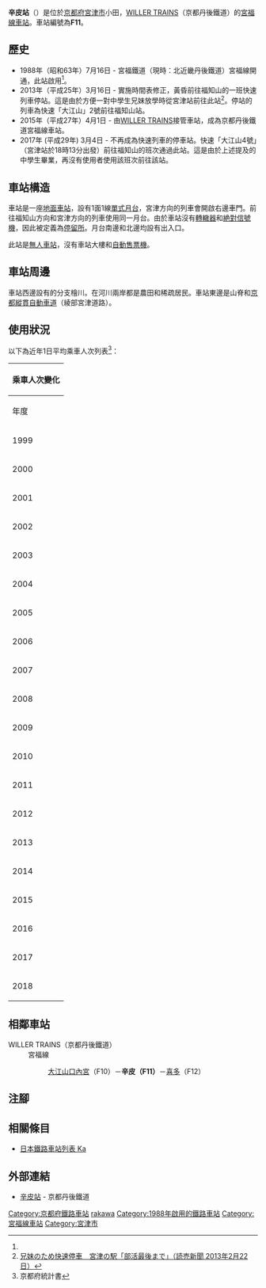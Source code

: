 {{NoteTA
|T=zh-hans:辛皮站;zh-hk:辛皮站;zh-tw:辛皮車站;
|1=zh-hans:辛皮站;zh-hk:辛皮站;zh-tw:辛皮車站;
}}
{{Infobox station
|公司色 = #ea4f6f
|站名 = 辛皮
|圖片 = Kitakinki Tango Railway Karakawaeki.jpg
|圖片說明 = 月台（望向南方）
|日文原名 = 辛皮
|平假名 = からかわ
|羅馬拼音 = Karakawa
|副站名 = 
|電報略號 = 
|所在地 = {{JPN}}[[京都府|京都府]][[宮津市|宮津市]]小田
|座標 = {{coord|35|27|45.40|N|135|10|23.38|E|type:railwaystation_region:JP-24|display=inline,title}}
|車站構造 = [[地面車站|地面車站]]
|月台配置 = 1面1線
|啟用年月日 = 1988年（[[昭和|昭和]]63年）7月16日<ref name="sone14">{{Cite book|author={{Translink|ja|曽根悟|曾根悟}}（監修）|title=週刊 歴史でめぐる鉄道全路線 公営鉄道・私鉄|editor=朝日新聞出版分冊百科編集部（編集）|publisher={{Translink|ja|朝日新聞出版}}|series=週刊朝日百科|volume=14号 神戸電鉄・能勢電鉄・北条鉄道・北近畿タンゴ鉄道|date=2011-06-19|page=28|language=ja}}</ref> 
|廢站年月日 = 
|乘客人數 = 3
|上下車人次 = 
|統計年度 = 2018
|轉車 = 
|全寬備註 = [[無人車站|無人車站]]
|adjacent = {{Adjacent stations|system=京都丹後鐵道|line=F|left=大江山口內宮|right=喜多|note-left=F10<br>3.7km|note-mid=F11<br>距離[[福知山站|福知山]]21.3km|note-right=F12<br>6.0km}}
}}
'''辛皮站'''（{{jpn|j=辛皮駅|hg=からかわえき|rm=Karakawa eki|f=y}}）是位於[[京都府|京都府]][[宮津市|宮津市]]小田，[[WILLER_TRAINS|WILLER TRAINS]]（京都丹後鐵道）的[[宮福線|宮福線]][[鐵路車站|車站]]。車站編號為'''F11'''。

== 歷史 ==
* 1988年（昭和63年）7月16日 - 宮福鐵道（現時：北近畿丹後鐵道）宮福線開通，此站啟用<ref name="sone14"/>。
* 2013年（平成25年）3月16日 - 實施時間表修正，黃昏前往福知山的一班快速列車停站。這是由於方便一對中學生兄妹放學時從宮津站前往此站<ref>[http://www.yomiuri.co.jp/otona/railwaynews/08/kyoto/20130222-OYT8T01096.htm 兄妹のため快速停車　宮津の駅「部活最後まで」（読売新聞 2013年2月22日）]{{ja icon}}</ref>。停站的列車為快速「大江山」2號前往福知山站。
* 2015年（平成27年）4月1日 - 由[[WILLER_TRAINS|WILLER TRAINS]]接管車站，成為京都丹後鐵道宮福線車站。
* 2017年 (平成29年) 3月4日 - 不再成為快速列車的停車站。快速「大江山4號」（宮津站於18時13分出發）前往福知山的班次通過此站。這是由於上述提及的中學生畢業，再沒有使用者使用該班次前往該站。

== 車站構造 ==
車站是一座[[地面車站|地面車站]]，設有1面1線[[單式月台|單式月台]]，宮津方向的列車會開啟右邊車門。前往福知山方向和宮津方向的列車使用同一月台。由於車站沒有[[轉轍器|轉轍器]]和[[日本鐵路信號#主信號機|絶對信號機]]，因此被定義為[[停車場_(鐵路)|停留所]]。月台南邊和北邊均設有出入口。

此站是[[無人車站|無人車站]]，沒有車站大樓和[[自動售票機|自動售票機]]。

== 車站周邊 ==
車站西邊設有{{Translink|ja|由良川}}的分支檜川。在河川兩岸都是農田和稀疏居民。車站東邊是山脊和[[京都縱貫自動車道|京都縱貫自動車道]]（綾部宮津道路）。

== 使用狀況 ==
以下為近年1日平均乘車人次列表<ref>京都府統計書</ref>：
{| class="wikitable" style="margin: 1em 0.2em; text-align: center; font-size: 85%;"
|- style="background: #ddd;"
!colspan="2"|乘車人次變化
|-
!年度 !! 1日平均乘車人次
|-
|1999
|11
|-
|2000
|5
|-
|2001
|5
|-
|2002
|5
|-
|2003
|5
|-
|2004
|3
|-
|2005
|5
|-
|2006
|0
|-
|2007
|3
|-
|2008
|3
|-
|2009
|5
|-
|2010
|5
|-
|2011
|3
|-
|2012
|3
|-
|2013
|4
|-
|2014
|3
|-
|2015
|3
|-
|2016
|3
|-
|2017
|5
|-
|2018
|3
|}

== 相鄰車站 ==
; WILLER TRAINS（京都丹後鐵道）
: 宮福線
:: [[大江山口內宮站|大江山口內宮]]（F10）－'''辛皮（F11）'''－[[喜多站|喜多]]（F12）
== 注腳 ==
{{Reflist}}
== 相關條目 ==
* [[日本鐵路車站列表_Ka|日本鐵路車站列表 Ka]]
== 外部連結 ==
* [http://trains.willer.co.jp/station/karakawa/ 辛皮站]{{ja icon}} - 京都丹後鐵道
{{宮福線}}
{{DEFAULTSORT:Karakawa}}
[[Category:京都府鐵路車站|Category:京都府鐵路車站]]
[[Category:日本鐵路車站_Ka|rakawa]]
[[Category:1988年啟用的鐵路車站|Category:1988年啟用的鐵路車站]]
[[Category:宮福線車站|Category:宮福線車站]]
[[Category:宮津市|Category:宮津市]]